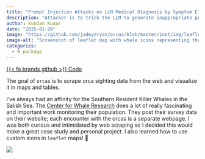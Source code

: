 ```yaml
---
title: "Prompt Injection Attacks on LLM Medical Diagnosis by Symptom Elaboration"
description: "Attacker is to trick the LLM to generate inappropriate possible medical diagnosis which could mislead the end use"
author: Kundan Kumar
date: "2025-01-20"
image: "https://github.com/jadeynryan/orcas/blob/master/inst/img/leaflet_screenshot.png?raw=true"
image-alt: "Screenshot of leaflet map with whale icons representing the start and end of the encounters."
categories:
  - R package
---
```


<span class="listing-btn-group">
<a href="https://github.com/jadeynryan/orcas" class="btn" role="button">{{< fa brands github >}} Code</a>
</span>

The goal of `orcas` is to scrape orca sighting data from the web and
visualize it in maps and tables.

I’ve always had an affinity for the Southern Resident Killer Whales in the Salish Sea. The [Center for Whale Research](https://www.whaleresearch.com "Center for Whale Research URL") does a lot of really fascinating and important work monitoring their
population. They post their survey data on their website; each encounter with the orcas is a separate webpage. I was both curious and intimidated by web scraping so I decided this would make a great case study and personal project. I also learned how to use custom icons in `leaflet` maps! 🐋

![](https://github.com/jadeynryan/orcas/blob/master/inst/img/leaflet_screenshot.png?raw=true){.img-center fig-alt="Screenshot of leaflet map with whale icons representing the start and end of the encounters."}

